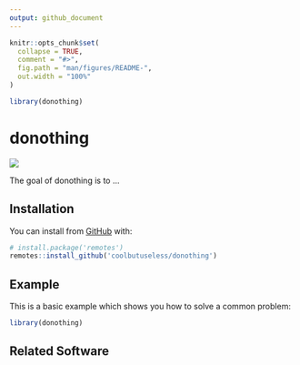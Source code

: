 ```yaml
---
output: github_document
---
```


<!-- README.md is generated from README.Rmd. Please edit that file -->

```r
knitr::opts_chunk$set(
  collapse = TRUE,
  comment = "#>",
  fig.path = "man/figures/README-",
  out.width = "100%"
)

library(donothing)
```

# donothing

<!-- badges: start -->
![](https://img.shields.io/badge/cool-useless-green.svg)
<!-- badges: end -->

The goal of donothing is to ...

## Installation

You can install from [GitHub](https://github.com/coolbutuseless/donothing) with:

``` r
# install.package('remotes')
remotes::install_github('coolbutuseless/donothing')
```

## Example

This is a basic example which shows you how to solve a common problem:

```r
library(donothing)
```


## Related Software


